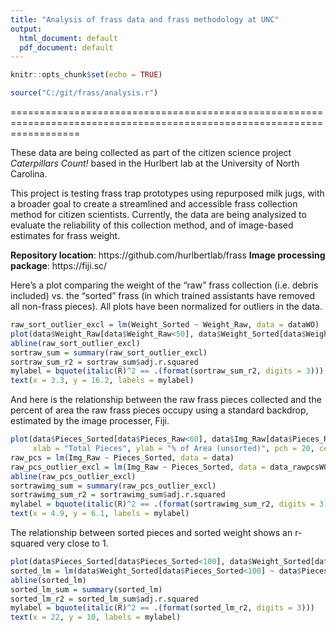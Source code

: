 ```yaml
---
title: "Analysis of frass data and frass methodology at UNC"
output:
  html_document: default
  pdf_document: default
---
```


```r
knitr::opts_chunk$set(echo = TRUE)
```
```r
source("C:/git/frass/analysis.r")
```
========================================================================================================================

These data are being collected as part of the citizen science project *Caterpillars Count!* based in the Hurlbert lab at the University of North Carolina.

This project is testing frass trap prototypes using repurposed milk jugs, with a broader goal to create a streamlined and accessible frass collection method for citizen scientists. Currently, the data are being analysized to evaluate the reliability of this collection method, and of image-based estimates for frass weight.

**Repository location**: https://github.com/hurlbertlab/frass
**Image processing package**: https://fiji.sc/

Here's a plot comparing the weight of the "raw" frass collection (i.e. debris included) vs. the "sorted" frass (in which trained assistants have removed all non-frass pieces). All plots have been normalized for outliers in the data.

```r
raw_sort_outlier_excl = lm(Weight_Sorted ~ Weight_Raw, data = dataWO)
plot(data$Weight_Raw[data$Weight_Raw<50], data$Weight_Sorted[data$Weight_Raw<50],main = "Frass Weight Comparison (mg.)", xlab = "Weight Raw", ylab = "Weight Sorted", pch = 17, cex = 1, col = 'red')
abline(raw_sort_outlier_excl)
sortraw_sum = summary(raw_sort_outlier_excl)
sortraw_sum_r2 = sortraw_sum$adj.r.squared
mylabel = bquote(italic(R)^2 == .(format(sortraw_sum_r2, digits = 3)))
text(x = 3.3, y = 16.2, labels = mylabel)
```

And here is the relationship between the raw frass pieces collected and the percent of area the raw frass pieces occupy using a standard backdrop, estimated by the image processer, Fiji.

```r
plot(data$Pieces_Sorted[data$Pieces_Raw<60], data$Img_Raw[data$Pieces_Raw<60], main = "Raw Frass Comparison: # of Pieces vs. % of Area", 
     xlab = "Total Pieces", ylab = "% of Area (unsorted)", pch = 20, cex = 1, col = 'orange')
raw_pcs = lm(Img_Raw ~ Pieces_Sorted, data = data)
raw_pcs_outlier_excl = lm(Img_Raw ~ Pieces_Sorted, data = data_rawpcsWO)
abline(raw_pcs_outlier_excl)
sortrawimg_sum = summary(raw_pcs_outlier_excl)
sortrawimg_sum_r2 = sortrawimg_sum$adj.r.squared
mylabel = bquote(italic(R)^2 == .(format(sortrawimg_sum_r2, digits = 3)))
text(x = 4.9, y = 6.1, labels = mylabel)
```

The relationship between sorted pieces and sorted weight shows an r-squared very close to 1.

```r
plot(data$Pieces_Sorted[data$Pieces_Sorted<100], data$Weight_Sorted[data$Pieces_Sorted<100], main = "Comparison: Sorted Pieces vs. Sorted Weight (% of area)", xlab = "Sorted Pieces", ylab ="Sorted Weight", col = 'violet', pch = 20)
sorted_lm = lm(data$Weight_Sorted[data$Pieces_Sorted<100] ~ data$Pieces_Sorted[data$Pieces_Sorted<100], data = data_srtdpcsWO)
abline(sorted_lm)
sorted_lm_sum = summary(sorted_lm)
sorted_lm_r2 = sorted_lm_sum$adj.r.squared
mylabel = bquote(italic(R)^2 == .(format(sorted_lm_r2, digits = 3)))
text(x = 22, y = 10, labels = mylabel)

```